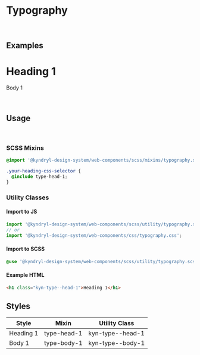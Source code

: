 
<Meta title="Foundation/Typography" />

# Typography

<br />

## Examples

<Unstyled>
  <h1 className="kyn-type--head-1">Heading 1</h1>
  <p className="kyn-type--body-1">Body 1</p>
</Unstyled>

<br />

## Usage

<br />

### SCSS Mixins

```css
@import '@kyndryl-design-system/web-components/scss/mixins/typography.scss';

.your-heading-css-selector {
  @include type-head-1;
}
```

### Utility Classes

#### Import to JS

```js
import '@kyndryl-design-system/web-components/scss/utility/typography.scss';
// or
import '@kyndryl-design-system/web-components/css/typography.css';
```

#### Import to SCSS

```css
@use '@kyndryl-design-system/web-components/scss/utility/typography.scss';
```

#### Example HTML

```html
<h1 class="kyn-type--head-1">Heading 1</h1>
```

## Styles

| Style     | Mixin       | Utility Class    |
| --------- | ----------- | ---------------- |
| Heading 1 | type-head-1 | kyn-type--head-1 |
| Body 1    | type-body-1 | kyn-type--body-1 |
